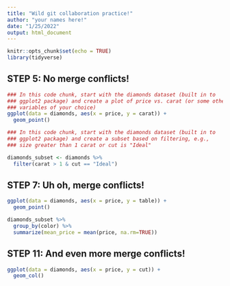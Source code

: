 ```yaml
---
title: "Wild git collaboration practice!"
author: "your names here!"
date: "1/25/2022"
output: html_document
---
```


```r
knitr::opts_chunk$set(echo = TRUE)
library(tidyverse)
```

## STEP 5: No merge conflicts!

```r
### In this code chunk, start with the diamonds dataset (built in to
### ggplot2 package) and create a plot of price vs. carat (or some other
### variables of your choice)
ggplot(data = diamonds, aes(x = price, y = carat)) +
  geom_point()
```

```r
### In this code chunk, start with the diamonds dataset (built in to
### ggplot2 package) and create a subset based on filtering, e.g., 
### size greater than 1 carat or cut is "Ideal"

diamonds_subset <- diamonds %>% 
  filter(carat > 1 & cut == "Ideal")

```

## STEP 7: Uh oh, merge conflicts!

```r
ggplot(data = diamonds, aes(x = price, y = table)) +
  geom_point()

diamonds_subset %>% 
  group_by(color) %>% 
  summarize(mean_price = mean(price, na.rm=TRUE))
```

## STEP 11: And even more merge conflicts!

```r
ggplot(data = diamonds, aes(x = price, y = cut)) +
  geom_col()


```
